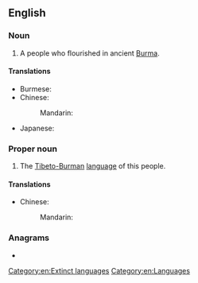{{also|pyu}}
==English==
{{wikipedia|Pyu city-states}}

===Noun===
{{en-plural noun}}

# A people who flourished in ancient [[Burma]].
#: {{syn|en|Tircul|q1=former name}}

====Translations====
{{trans-top|people of ancient Burma}}
{{trans-mid}}
* Burmese: {{t+|my|ပျူ}}
* Chinese:
*: Mandarin: {{t+|cmn|驃}}
* Japanese: {{t|ja|ピュー|tr=pyū}}
{{trans-bottom}}

===Proper noun===
{{en-proper noun}}

# The [[Tibeto-Burman]] [[language]] of this people.

====Translations====
{{trans-top|language}}
{{trans-mid}}
{{trans-bottom}}

{{checktrans-top}}
* Chinese:
*: Mandarin: {{t-check|cmn|骠国}}
{{trans-bottom}}

===Anagrams===
* {{anagrams|en|a=puy|YUP|puy|yup}}

[[Category:en:Extinct languages]]
[[Category:en:Languages]]